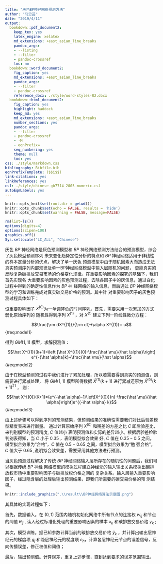 ```yaml
---
title: "灰色BP神经网络预测方法"
author: "马忠芸"
date: "2019/4/11"
output:
  bookdown::pdf_document2:
    keep_tex: yes
    latex_engine: xelatex
    md_extensions: +east_asian_line_breaks
    pandoc_args:
    - --listing
    - --filter
    - pandoc-crossref
    toc: no
  bookdown::word_document2:
    fig_caption: yes
    md_extensions: +east_asian_line_breaks
    pandoc_args:
    - --filter
    - pandoc-crossref
    reference_docx: ./style/word-styles-02.docx
  bookdown::html_document2:
    fig_caption: yes
    highlight: haddock
    keep_md: yes
    md_extensions: +east_asian_line_breaks
    number_sections: yes
    pandoc_args:
    - --filter
    - pandoc-crossref
    - -M
    - eqnPrefix=
    seq_numbering: yes
    theme: null
    toc: yes
css: ./style/markdown.css
bibliography: Bibfile.bib
eqnPrefixTemplate: ($$i$$)
link-citations: yes
linkReferences: yes
csl: ./style/chinese-gb7714-2005-numeric.csl
autoEqnLabels: yes
---
```


```r
knitr::opts_knit$set(root.dir = getwd())
knitr::opts_chunk$set(echo = FALSE, results = 'hide')
knitr::opts_chunk$set(warning = FALSE, message=FALSE)
```

```r
rm(list=ls())
options(digits=4)
options(scipen=100)
graphics.off()
Sys.setlocale("LC_ALL", "Chinese")
```


灰色 $BP$ 神经网络是灰色预测模型和 $BP$ 神经网络预测方法结合的预测模型，综合了灰色模型预测序列
未来变化趋势定性分析的特点和 $BP$ 神经网络适用于非线性的样本定量分析的优点，解决了单一灰色
预测模型中由于随机因素大而造成无法真实预测序列内部规律及单一BP神经网络模型中输入层随机的问题，
更能真实的反映复杂碳排放交易市场的价格变化规律。在重要影响因素的探究的基础下，我们首先实现各
大重要影响因素的灰色预测过程，去除各因子中的灰信息，通过白化过程中得到的确定性信息作为 $BP$ 神
经网络的输入信息，而后通过 $BP$ 神经网络模型的学习和训练完成对真实碳交易价格的预测。其中针
对重要影响因子的灰色预测过程具体如下：

设重要影响因子 $X^{(0)}$为一单调非负的时间序列。首先，需要采用一次累加的方式弱化原始序列的
随机性得到序列 $X^{(1)}$ ，对 $X^{(1)}$ 建立下列一阶线性微分方程：

$$\frac{\rm dX^{(1)}}{\rm dt}+\alpha X^{(1)}= u$$ {#eq:model1}


得到 $GM(1,1)$ 模型，求解预测值：

$$\hat X^{(1)}(k+1)=\left [\hat X^{(1)}(0)-\frac{\hat \mu}{\hat \alpha}\right] e^{-{\hat \alpha}k}+\frac{\hat \mu}{\hat \alpha}$$ {#eq:model2}


由于在模型预测的过程中我们进行了累加处理，所以若需要得到真实的预测值，则需要进行累减处理，
将 $GM(1,1)$ 模型所得数据 $\hat X^{(1)}(k+1)$ 进行累减还原为 $\hat X^{(0)}(k+1)^{21}$ ，
则：

$$\hat X^{(0)}(K+1)=(e^{-\hat \alpha}-1)\left[X^{(0)}(n)-\frac{\hat \mu}{\hat \alpha}\right]e^{{-\hat \alpha} k}$$ {#eq:model3}


由上述步骤可以得到序列的预测结果，但预测结果的准确性需要我们对比后验差模型精度表来进行衡量。
通过计算原始序列 $X^{(0)}$  和残差的方差之比 $C$ 即后验差比，来判别模型的预测精度, $C$ 值越小
表明预测值和实际的差异越小。根据后验差检验判别表得知，当 $C$ 小于 $0.35$ ，表明模型拟合效果
好, $C$ 值在 $0.35-0.5$ 之间，模型拟合效果为“合格”，$C$ 值在 $0.5-0.65$ 之间，模型拟合效果为“勉
强合格”，$C$ 值大于 $0.65$ ,说明拟合效果差，需要采用其他方法进行预测。

当灰色预测过程解决了传统 $BP$ 神经网络输入层所存在的随机性的问题后，我们可以根据传统 $BP$ 神经
网络模型的模拟过程建立神经元的输入输出关系模拟出碳排放权市场中重要影响因子与碳排放权价格之间的
复杂关系。输入层输入重要影响因子，经过隐含层的处理后输出预测结果，即我们所需要的碳交易价格的预
测结果。

```r
knitr::include_graphics(".\\result\\BP神经网络算法示意图.png")
```


其具体的实现过程如下：

首先，数据输入。在 $(0,1)$ 范围内随机初始化网络中所有节点的连接权 $w_{ij}$ 和节点的阈值 $θ_{ij}$ ,
读入经过标准化处理的重要影响因素的样本 $x_k$ 和碳排放交易价格 $y_k$ ;

其次，模型训练。据已知参数计算当前的碳排放交易价格 $\hat y_k$ ，并计算出输出层神经元的梯度项 $g_j$ 
和隐层神经元的梯度项 $e_h$，计算各层神经元节点的误差信号，反向传播误差，修正权值和阈值；

最后，输出预测值。计算误差，重复上述步骤，直到达到要求的误差范围输出。
